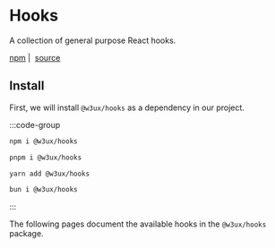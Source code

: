 # Hooks

A collection of general purpose React hooks.

[npm](https://www.npmjs.com/package/@w3ux/hooks) |&nbsp; [source](https://github.com/w3ux/w3ux-library/tree/main/library/hooks)

## Install

First, we will install `@w3ux/hooks` as a dependency in our project.

:::code-group

```bash [npm]
npm i @w3ux/hooks
```

```bash [pnpm]
pnpm i @w3ux/hooks
```

```bash [yarn]
yarn add @w3ux/hooks
```

```bash [bun]
bun i @w3ux/hooks
```

:::

The following pages document the available hooks in the `@w3ux/hooks` package.